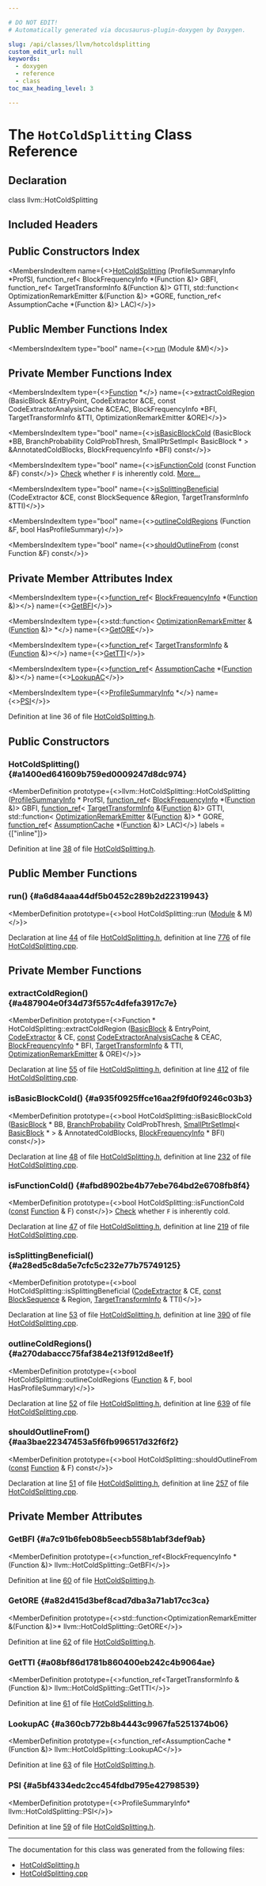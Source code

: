 ```yaml
---

# DO NOT EDIT!
# Automatically generated via docusaurus-plugin-doxygen by Doxygen.

slug: /api/classes/llvm/hotcoldsplitting
custom_edit_url: null
keywords:
  - doxygen
  - reference
  - class
toc_max_heading_level: 3

---
```





# The `HotColdSplitting` Class Reference

<DoxygenPage pluginConfig={pluginConfig}>



## Declaration

<CodeBlock>class llvm::HotColdSplitting</CodeBlock>

## Included Headers

<IncludesList>
<IncludesListItem
  filePath="llvm/Transforms/IPO/HotColdSplitting.h"
  permalink="/docs/api/files/include/include/llvm/include/llvm/transforms/include/llvm/transforms/ipo/hotcoldsplitting-h"
  isLocal="true" />
</IncludesList>

## Public Constructors Index

<MembersIndex>

<MembersIndexItem
  name={<><a href="#a1400ed641609b759ed0009247d8dc974">HotColdSplitting</a> (ProfileSummaryInfo &#42;ProfSI, function&#95;ref&lt; BlockFrequencyInfo &#42;(Function &amp;)&gt; GBFI, function&#95;ref&lt; TargetTransformInfo &amp;(Function &amp;)&gt; GTTI, std::function&lt; OptimizationRemarkEmitter &amp;(Function &amp;)&gt; &#42;GORE, function&#95;ref&lt; AssumptionCache &#42;(Function &amp;)&gt; LAC)</>}>
</MembersIndexItem>

</MembersIndex>

## Public Member Functions Index

<MembersIndex>

<MembersIndexItem
  type="bool"
  name={<><a href="#a6d84aaa44df5b0452c289b2d22319943">run</a> (Module &amp;M)</>}>
</MembersIndexItem>

</MembersIndex>

## Private Member Functions Index

<MembersIndex>

<MembersIndexItem
  type={<><a href="/docs/api/classes/llvm/function">Function</a> &#42;</>}
  name={<><a href="#a487904e0f34d73f557c4dfefa3917c7e">extractColdRegion</a> (BasicBlock &amp;EntryPoint, CodeExtractor &amp;CE, const CodeExtractorAnalysisCache &amp;CEAC, BlockFrequencyInfo &#42;BFI, TargetTransformInfo &amp;TTI, OptimizationRemarkEmitter &amp;ORE)</>}>
</MembersIndexItem>

<MembersIndexItem
  type="bool"
  name={<><a href="#a935f0925ffce16aa2f9fd0f9246c03b3">isBasicBlockCold</a> (BasicBlock &#42;BB, BranchProbability ColdProbThresh, SmallPtrSetImpl&lt; BasicBlock &#42; &gt; &amp;AnnotatedColdBlocks, BlockFrequencyInfo &#42;BFI) const</>}>
</MembersIndexItem>

<MembersIndexItem
  type="bool"
  name={<><a href="#afbd8902be4b77ebe764bd2e6708fb8f4">isFunctionCold</a> (const Function &amp;F) const</>}>
<a href="/docs/api/namespaces/llvm/check">Check</a> whether <code>F</code> is inherently cold. <a href="#afbd8902be4b77ebe764bd2e6708fb8f4">More...</a>
</MembersIndexItem>

<MembersIndexItem
  type="bool"
  name={<><a href="#a28ed5c8da5e7cfc5c232e77b75749125">isSplittingBeneficial</a> (CodeExtractor &amp;CE, const BlockSequence &amp;Region, TargetTransformInfo &amp;TTI)</>}>
</MembersIndexItem>

<MembersIndexItem
  type="bool"
  name={<><a href="#a270dabaccc75faf384e213f912d8ee1f">outlineColdRegions</a> (Function &amp;F, bool HasProfileSummary)</>}>
</MembersIndexItem>

<MembersIndexItem
  type="bool"
  name={<><a href="#aa3bae22347453a5f6fb996517d32f6f2">shouldOutlineFrom</a> (const Function &amp;F) const</>}>
</MembersIndexItem>

</MembersIndex>

## Private Member Attributes Index

<MembersIndex>

<MembersIndexItem
  type={<><a href="/docs/api/classes/llvm/function-ref">function&#95;ref</a>&lt; <a href="/docs/api/classes/llvm/blockfrequencyinfo">BlockFrequencyInfo</a> &#42;(<a href="/docs/api/classes/llvm/function">Function</a> &amp;)&gt;</>}
  name={<><a href="#a7c91b6feb08b5eecb558b1abf3def9ab">GetBFI</a></>}>
</MembersIndexItem>

<MembersIndexItem
  type={<>std::function&lt; <a href="/docs/api/classes/llvm/optimizationremarkemitter">OptimizationRemarkEmitter</a> &amp;(<a href="/docs/api/classes/llvm/function">Function</a> &amp;)&gt; &#42;</>}
  name={<><a href="#a82d415d3bef8cad7dba3a71ab17cc3ca">GetORE</a></>}>
</MembersIndexItem>

<MembersIndexItem
  type={<><a href="/docs/api/classes/llvm/function-ref">function&#95;ref</a>&lt; <a href="/docs/api/classes/llvm/targettransforminfo">TargetTransformInfo</a> &amp;(<a href="/docs/api/classes/llvm/function">Function</a> &amp;)&gt;</>}
  name={<><a href="#a08bf86d1781b860400eb242c4b9064ae">GetTTI</a></>}>
</MembersIndexItem>

<MembersIndexItem
  type={<><a href="/docs/api/classes/llvm/function-ref">function&#95;ref</a>&lt; <a href="/docs/api/classes/llvm/assumptioncache">AssumptionCache</a> &#42;(<a href="/docs/api/classes/llvm/function">Function</a> &amp;)&gt;</>}
  name={<><a href="#a360cb772b8b4443c9967fa5251374b06">LookupAC</a></>}>
</MembersIndexItem>

<MembersIndexItem
  type={<><a href="/docs/api/classes/llvm/profilesummaryinfo">ProfileSummaryInfo</a> &#42;</>}
  name={<><a href="#a5bf4334edc2cc454fdbd795e42798539">PSI</a></>}>
</MembersIndexItem>

</MembersIndex>


Definition at line 36 of file <a href="/docs/api/files/include/include/llvm/include/llvm/transforms/include/llvm/transforms/ipo/hotcoldsplitting-h">HotColdSplitting.h</a>.

<SectionDefinition>

## Public Constructors

### HotColdSplitting() {#a1400ed641609b759ed0009247d8dc974}

<MemberDefinition
  prototype={<>llvm::HotColdSplitting::HotColdSplitting (<a href="/docs/api/classes/llvm/profilesummaryinfo">ProfileSummaryInfo</a> &#42; ProfSI, <a href="/docs/api/classes/llvm/function-ref">function&#95;ref</a>&lt; <a href="/docs/api/classes/llvm/blockfrequencyinfo">BlockFrequencyInfo</a> &#42;(<a href="/docs/api/classes/llvm/function">Function</a> &amp;)&gt; GBFI, <a href="/docs/api/classes/llvm/function-ref">function&#95;ref</a>&lt; <a href="/docs/api/classes/llvm/targettransforminfo">TargetTransformInfo</a> &amp;(<a href="/docs/api/classes/llvm/function">Function</a> &amp;)&gt; GTTI, std::function&lt; <a href="/docs/api/classes/llvm/optimizationremarkemitter">OptimizationRemarkEmitter</a> &amp;(<a href="/docs/api/classes/llvm/function">Function</a> &amp;)&gt; &#42; GORE, <a href="/docs/api/classes/llvm/function-ref">function&#95;ref</a>&lt; <a href="/docs/api/classes/llvm/assumptioncache">AssumptionCache</a> &#42;(<a href="/docs/api/classes/llvm/function">Function</a> &amp;)&gt; LAC)</>}
  labels = {["inline"]}>

Definition at line <a href="/docs/api/files/include/include/llvm/include/llvm/transforms/include/llvm/transforms/ipo/hotcoldsplitting-h/#l00038">38</a> of file <a href="/docs/api/files/include/include/llvm/include/llvm/transforms/include/llvm/transforms/ipo/hotcoldsplitting-h">HotColdSplitting.h</a>.
</MemberDefinition>

</SectionDefinition>

<SectionDefinition>

## Public Member Functions

### run() {#a6d84aaa44df5b0452c289b2d22319943}

<MemberDefinition
  prototype={<>bool HotColdSplitting::run (<a href="/docs/api/classes/llvm/module">Module</a> &amp; M)</>}>

Declaration at line <a href="/docs/api/files/include/include/llvm/include/llvm/transforms/include/llvm/transforms/ipo/hotcoldsplitting-h/#l00044">44</a> of file <a href="/docs/api/files/include/include/llvm/include/llvm/transforms/include/llvm/transforms/ipo/hotcoldsplitting-h">HotColdSplitting.h</a>, definition at line <a href="/docs/api/files/lib/lib/transforms/lib/transforms/ipo/hotcoldsplitting-cpp/#l00776">776</a> of file <a href="/docs/api/files/lib/lib/transforms/lib/transforms/ipo/hotcoldsplitting-cpp">HotColdSplitting.cpp</a>.
</MemberDefinition>

</SectionDefinition>

<SectionDefinition>

## Private Member Functions

### extractColdRegion() {#a487904e0f34d73f557c4dfefa3917c7e}

<MemberDefinition
  prototype={<>Function &#42; HotColdSplitting::extractColdRegion (<a href="/docs/api/classes/llvm/basicblock">BasicBlock</a> &amp; EntryPoint, <a href="/docs/api/classes/llvm/codeextractor">CodeExtractor</a> &amp; CE, <a href="/docs/api/files/lib/lib/target/lib/target/aarch64/aarch64promoteconstant-cpp/#a90f8350fecae261c25be85d38b451bff">const</a> <a href="/docs/api/classes/llvm/codeextractoranalysiscache">CodeExtractorAnalysisCache</a> &amp; CEAC, <a href="/docs/api/classes/llvm/blockfrequencyinfo">BlockFrequencyInfo</a> &#42; BFI, <a href="/docs/api/classes/llvm/targettransforminfo">TargetTransformInfo</a> &amp; TTI, <a href="/docs/api/classes/llvm/optimizationremarkemitter">OptimizationRemarkEmitter</a> &amp; ORE)</>}>

Declaration at line <a href="/docs/api/files/include/include/llvm/include/llvm/transforms/include/llvm/transforms/ipo/hotcoldsplitting-h/#l00055">55</a> of file <a href="/docs/api/files/include/include/llvm/include/llvm/transforms/include/llvm/transforms/ipo/hotcoldsplitting-h">HotColdSplitting.h</a>, definition at line <a href="/docs/api/files/lib/lib/transforms/lib/transforms/ipo/hotcoldsplitting-cpp/#l00412">412</a> of file <a href="/docs/api/files/lib/lib/transforms/lib/transforms/ipo/hotcoldsplitting-cpp">HotColdSplitting.cpp</a>.
</MemberDefinition>

### isBasicBlockCold() {#a935f0925ffce16aa2f9fd0f9246c03b3}

<MemberDefinition
  prototype={<>bool HotColdSplitting::isBasicBlockCold (<a href="/docs/api/classes/llvm/basicblock">BasicBlock</a> &#42; BB, <a href="/docs/api/classes/llvm/branchprobability">BranchProbability</a> ColdProbThresh, <a href="/docs/api/classes/llvm/smallptrsetimpl">SmallPtrSetImpl</a>&lt; <a href="/docs/api/classes/llvm/basicblock">BasicBlock</a> &#42; &gt; &amp; AnnotatedColdBlocks, <a href="/docs/api/classes/llvm/blockfrequencyinfo">BlockFrequencyInfo</a> &#42; BFI) const</>}>

Declaration at line <a href="/docs/api/files/include/include/llvm/include/llvm/transforms/include/llvm/transforms/ipo/hotcoldsplitting-h/#l00048">48</a> of file <a href="/docs/api/files/include/include/llvm/include/llvm/transforms/include/llvm/transforms/ipo/hotcoldsplitting-h">HotColdSplitting.h</a>, definition at line <a href="/docs/api/files/lib/lib/transforms/lib/transforms/ipo/hotcoldsplitting-cpp/#l00232">232</a> of file <a href="/docs/api/files/lib/lib/transforms/lib/transforms/ipo/hotcoldsplitting-cpp">HotColdSplitting.cpp</a>.
</MemberDefinition>

### isFunctionCold() {#afbd8902be4b77ebe764bd2e6708fb8f4}

<MemberDefinition
  prototype={<>bool HotColdSplitting::isFunctionCold (<a href="/docs/api/files/lib/lib/target/lib/target/aarch64/aarch64promoteconstant-cpp/#a90f8350fecae261c25be85d38b451bff">const</a> <a href="/docs/api/classes/llvm/function">Function</a> &amp; F) const</>}>
<a href="/docs/api/namespaces/llvm/check">Check</a> whether <code>F</code> is inherently cold.

Declaration at line <a href="/docs/api/files/include/include/llvm/include/llvm/transforms/include/llvm/transforms/ipo/hotcoldsplitting-h/#l00047">47</a> of file <a href="/docs/api/files/include/include/llvm/include/llvm/transforms/include/llvm/transforms/ipo/hotcoldsplitting-h">HotColdSplitting.h</a>, definition at line <a href="/docs/api/files/lib/lib/transforms/lib/transforms/ipo/hotcoldsplitting-cpp/#l00219">219</a> of file <a href="/docs/api/files/lib/lib/transforms/lib/transforms/ipo/hotcoldsplitting-cpp">HotColdSplitting.cpp</a>.
</MemberDefinition>

### isSplittingBeneficial() {#a28ed5c8da5e7cfc5c232e77b75749125}

<MemberDefinition
  prototype={<>bool HotColdSplitting::isSplittingBeneficial (<a href="/docs/api/classes/llvm/codeextractor">CodeExtractor</a> &amp; CE, <a href="/docs/api/files/lib/lib/target/lib/target/aarch64/aarch64promoteconstant-cpp/#a90f8350fecae261c25be85d38b451bff">const</a> <a href="/docs/api/namespaces/llvm/#a4896b3891581797e838017eb11e76221">BlockSequence</a> &amp; Region, <a href="/docs/api/classes/llvm/targettransforminfo">TargetTransformInfo</a> &amp; TTI)</>}>

Declaration at line <a href="/docs/api/files/include/include/llvm/include/llvm/transforms/include/llvm/transforms/ipo/hotcoldsplitting-h/#l00053">53</a> of file <a href="/docs/api/files/include/include/llvm/include/llvm/transforms/include/llvm/transforms/ipo/hotcoldsplitting-h">HotColdSplitting.h</a>, definition at line <a href="/docs/api/files/lib/lib/transforms/lib/transforms/ipo/hotcoldsplitting-cpp/#l00390">390</a> of file <a href="/docs/api/files/lib/lib/transforms/lib/transforms/ipo/hotcoldsplitting-cpp">HotColdSplitting.cpp</a>.
</MemberDefinition>

### outlineColdRegions() {#a270dabaccc75faf384e213f912d8ee1f}

<MemberDefinition
  prototype={<>bool HotColdSplitting::outlineColdRegions (<a href="/docs/api/classes/llvm/function">Function</a> &amp; F, bool HasProfileSummary)</>}>

Declaration at line <a href="/docs/api/files/include/include/llvm/include/llvm/transforms/include/llvm/transforms/ipo/hotcoldsplitting-h/#l00052">52</a> of file <a href="/docs/api/files/include/include/llvm/include/llvm/transforms/include/llvm/transforms/ipo/hotcoldsplitting-h">HotColdSplitting.h</a>, definition at line <a href="/docs/api/files/lib/lib/transforms/lib/transforms/ipo/hotcoldsplitting-cpp/#l00639">639</a> of file <a href="/docs/api/files/lib/lib/transforms/lib/transforms/ipo/hotcoldsplitting-cpp">HotColdSplitting.cpp</a>.
</MemberDefinition>

### shouldOutlineFrom() {#aa3bae22347453a5f6fb996517d32f6f2}

<MemberDefinition
  prototype={<>bool HotColdSplitting::shouldOutlineFrom (<a href="/docs/api/files/lib/lib/target/lib/target/aarch64/aarch64promoteconstant-cpp/#a90f8350fecae261c25be85d38b451bff">const</a> <a href="/docs/api/classes/llvm/function">Function</a> &amp; F) const</>}>

Declaration at line <a href="/docs/api/files/include/include/llvm/include/llvm/transforms/include/llvm/transforms/ipo/hotcoldsplitting-h/#l00051">51</a> of file <a href="/docs/api/files/include/include/llvm/include/llvm/transforms/include/llvm/transforms/ipo/hotcoldsplitting-h">HotColdSplitting.h</a>, definition at line <a href="/docs/api/files/lib/lib/transforms/lib/transforms/ipo/hotcoldsplitting-cpp/#l00257">257</a> of file <a href="/docs/api/files/lib/lib/transforms/lib/transforms/ipo/hotcoldsplitting-cpp">HotColdSplitting.cpp</a>.
</MemberDefinition>

</SectionDefinition>

<SectionDefinition>

## Private Member Attributes

### GetBFI {#a7c91b6feb08b5eecb558b1abf3def9ab}

<MemberDefinition
  prototype={<>function&#95;ref&lt;BlockFrequencyInfo &#42;(Function &amp;)&gt; llvm::HotColdSplitting::GetBFI</>}>

Definition at line <a href="/docs/api/files/include/include/llvm/include/llvm/transforms/include/llvm/transforms/ipo/hotcoldsplitting-h/#l00060">60</a> of file <a href="/docs/api/files/include/include/llvm/include/llvm/transforms/include/llvm/transforms/ipo/hotcoldsplitting-h">HotColdSplitting.h</a>.
</MemberDefinition>

### GetORE {#a82d415d3bef8cad7dba3a71ab17cc3ca}

<MemberDefinition
  prototype={<>std::function&lt;OptimizationRemarkEmitter &amp;(Function &amp;)&gt;&#42; llvm::HotColdSplitting::GetORE</>}>

Definition at line <a href="/docs/api/files/include/include/llvm/include/llvm/transforms/include/llvm/transforms/ipo/hotcoldsplitting-h/#l00062">62</a> of file <a href="/docs/api/files/include/include/llvm/include/llvm/transforms/include/llvm/transforms/ipo/hotcoldsplitting-h">HotColdSplitting.h</a>.
</MemberDefinition>

### GetTTI {#a08bf86d1781b860400eb242c4b9064ae}

<MemberDefinition
  prototype={<>function&#95;ref&lt;TargetTransformInfo &amp;(Function &amp;)&gt; llvm::HotColdSplitting::GetTTI</>}>

Definition at line <a href="/docs/api/files/include/include/llvm/include/llvm/transforms/include/llvm/transforms/ipo/hotcoldsplitting-h/#l00061">61</a> of file <a href="/docs/api/files/include/include/llvm/include/llvm/transforms/include/llvm/transforms/ipo/hotcoldsplitting-h">HotColdSplitting.h</a>.
</MemberDefinition>

### LookupAC {#a360cb772b8b4443c9967fa5251374b06}

<MemberDefinition
  prototype={<>function&#95;ref&lt;AssumptionCache &#42;(Function &amp;)&gt; llvm::HotColdSplitting::LookupAC</>}>

Definition at line <a href="/docs/api/files/include/include/llvm/include/llvm/transforms/include/llvm/transforms/ipo/hotcoldsplitting-h/#l00063">63</a> of file <a href="/docs/api/files/include/include/llvm/include/llvm/transforms/include/llvm/transforms/ipo/hotcoldsplitting-h">HotColdSplitting.h</a>.
</MemberDefinition>

### PSI {#a5bf4334edc2cc454fdbd795e42798539}

<MemberDefinition
  prototype={<>ProfileSummaryInfo&#42; llvm::HotColdSplitting::PSI</>}>

Definition at line <a href="/docs/api/files/include/include/llvm/include/llvm/transforms/include/llvm/transforms/ipo/hotcoldsplitting-h/#l00059">59</a> of file <a href="/docs/api/files/include/include/llvm/include/llvm/transforms/include/llvm/transforms/ipo/hotcoldsplitting-h">HotColdSplitting.h</a>.
</MemberDefinition>

</SectionDefinition>

<hr/>

The documentation for this class was generated from the following files:

<ul>
<li><a href="/docs/api/files/include/include/llvm/include/llvm/transforms/include/llvm/transforms/ipo/hotcoldsplitting-h">HotColdSplitting.h</a></li>
<li><a href="/docs/api/files/lib/lib/transforms/lib/transforms/ipo/hotcoldsplitting-cpp">HotColdSplitting.cpp</a></li>
</ul>

</DoxygenPage>
